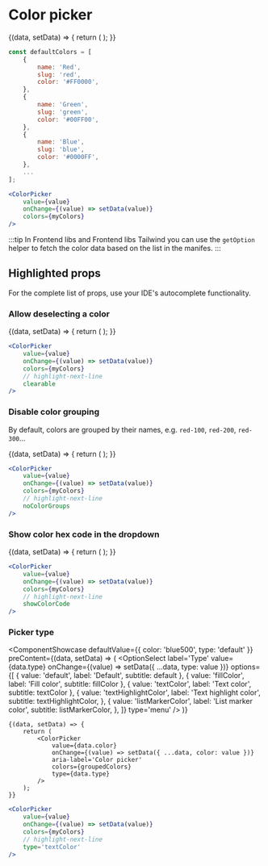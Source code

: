 # Color picker


<ComponentShowcase defaultValue='blue'>
	{(data, setData) => {
		return (
			<ColorPicker
				value={data}
				onChange={setData}
				aria-label='Color picker'
				colors={defaultColors}
			/>
		);
	}}
</ComponentShowcase>

```jsx
const defaultColors = [
	{
		name: 'Red',
		slug: 'red',
		color: '#FF0000',
	},
	{
		name: 'Green',
		slug: 'green',
		color: '#00FF00',
	},
	{
		name: 'Blue',
		slug: 'blue',
		color: '#0000FF',
	},
	...
];

<ColorPicker
	value={value}
	onChange={(value) => setData(value)}
	colors={myColors}
/>
```

:::tip
In Frontend libs and Frontend libs Tailwind you can use the `getOption` helper to fetch the color data based on the list in the manifes.
:::

## Highlighted props

For the complete list of props, use your IDE's autocomplete functionality.

### Allow deselecting a color

<ComponentShowcase defaultValue='blue500'>
	{(data, setData) => {
		return (
			<ColorPicker
				value={data}
				onChange={setData}
				aria-label='Color picker'
				colors={groupedColors}
				clearable
			/>
		);
	}}
</ComponentShowcase>

```jsx
<ColorPicker
	value={value}
	onChange={(value) => setData(value)}
	colors={myColors}
	// highlight-next-line
	clearable
/>
```

### Disable color grouping

By default, colors are grouped by their names, e.g. `red-100`, `red-200`, `red-300`...

<ComponentShowcase defaultValue='blue500'>
	{(data, setData) => {
		return (
			<ColorPicker
				value={data}
				onChange={setData}
				aria-label='Color picker'
				colors={groupedColors}
				noColorGroups
			/>
		);
	}}
</ComponentShowcase>

```jsx
<ColorPicker
	value={value}
	onChange={(value) => setData(value)}
	colors={myColors}
	// highlight-next-line
	noColorGroups
/>
```

### Show color hex code in the dropdown

<ComponentShowcase defaultValue='blue500'>
	{(data, setData) => {
		return (
			<ColorPicker
				value={data}
				onChange={setData}
				aria-label='Color picker'
				colors={groupedColors}
				showColorCode
			/>
		);
	}}
</ComponentShowcase>

```jsx
<ColorPicker
	value={value}
	onChange={(value) => setData(value)}
	colors={myColors}
	// highlight-next-line
	showColorCode
/>
```

### Picker type

<ComponentShowcase
	defaultValue={{ color: 'blue500', type: 'default' }}
	preContent={(data, setData) => (
		<OptionSelect
			label='Type'
			value={data.type}
			onChange={(value) => setData({ ...data, type: value })}
			options={[
				{ value: 'default', label: 'Default', subtitle: <span className='es-uic-font-mono'>default</span> },
				{ value: 'fillColor', label: 'Fill color', subtitle: <span className='es-uic-font-mono'>fillColor</span> },
				{ value: 'textColor', label: 'Text color', subtitle: <span className='es-uic-font-mono'>textColor</span> },
				{
					value: 'textHighlightColor',
					label: 'Text highlight color',
					subtitle: <span className='es-uic-font-mono'>textHighlightColor</span>,
				},
				{
					value: 'listMarkerColor',
					label: 'List marker color',
					subtitle: <span className='es-uic-font-mono'>listMarkerColor</span>,
				},
			]}
			type='menu'
		/>
	)}
>
	{(data, setData) => {
		return (
			<ColorPicker
				value={data.color}
				onChange={(value) => setData({ ...data, color: value })}
				aria-label='Color picker'
				colors={groupedColors}
				type={data.type}
			/>
		);
	}}
</ComponentShowcase>

```jsx
<ColorPicker
	value={value}
	onChange={(value) => setData(value)}
	colors={myColors}
	// highlight-next-line
	type='textColor'
/>
```
